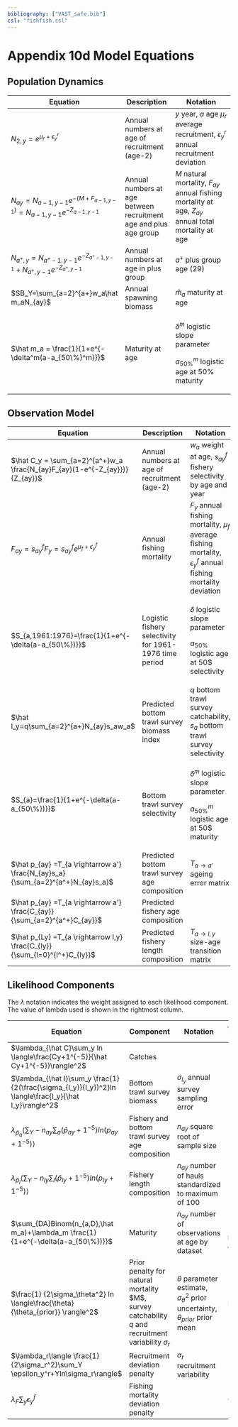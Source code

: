 ```yaml
---
bibliography: ["VAST_safe.bib"]   
csl: "fishfish.csl"
---
```


# Appendix 10d Model Equations

## Population Dynamics

+-------------------------------------------------------------------------+------------------------------------------------------------------+---------------------------------------------------------------------------------------------------------+
| Equation                                                                | Description                                                      | Notation                                                                                                |
+=========================================================================+==================================================================+=========================================================================================================+
| $N_{2,y}=e^{\mu_r+\epsilon_y^r}$                                        | Annual numbers at age of recruitment (age-2)                     | $y$ year, $a$ age $\mu_r$ average recruitment, $\epsilon_y^r$ annual recruitment deviation              |
+-------------------------------------------------------------------------+------------------------------------------------------------------+---------------------------------------------------------------------------------------------------------+
| $N_{ay}=N_{a-1,y-1}e^{-(M+F_{a-1,y-1})}=N_{a-1,y-1}e^{-Z_{a-1,y-1}}$    | Annual numbers at age between recruitment age and plus age group | $M$ natural mortality, $F_{ay}$ annual fishing mortality at age, $Z_{ay}$ annual total mortality at age |
+-------------------------------------------------------------------------+------------------------------------------------------------------+---------------------------------------------------------------------------------------------------------+
| $N_{a^+,y}=N_{a^+-1,y-1}e^{-Z_{a^+-1,y-1}}+N_{a^+,y-1}e^{-Z_{a^+,y-1}}$ | Annual numbers at age in plus group                              | $a^+$ plus group age (29)                                                                               |
+-------------------------------------------------------------------------+------------------------------------------------------------------+---------------------------------------------------------------------------------------------------------+
| $SB_Y=\sum_{a=2}^{a+}w_a\hat m_aN_{ay}$                                 | Annual spawning biomass                                          | $\hat m_a$ maturity at age                                                                              |
+-------------------------------------------------------------------------+------------------------------------------------------------------+---------------------------------------------------------------------------------------------------------+
| $\hat m_a = \frac{1}{1+e^{-\delta^m(a-a_{50\%}^m)}}$                    | Maturity at age                                                  | $\delta^m$ logistic slope parameter                                                                     |
|                                                                         |                                                                  |                                                                                                         |
|                                                                         |                                                                  | $a_{50\%}^m$ logistic age at 50% maturity                                                               |
+-------------------------------------------------------------------------+------------------------------------------------------------------+---------------------------------------------------------------------------------------------------------+

## Observation Model

+---------------------------------------------------------------------------------+--------------------------------------------------------+----------------------------------------------------------------------------------------------------------------------+
| Equation                                                                        | Description                                            | Notation                                                                                                             |
+=================================================================================+========================================================+======================================================================================================================+
| $\hat C_y = \sum_{a=2}^{a^+}w_a \frac{N_{ay}F_{ay}(1-e^{-Z_{ay}})}{Z_{ay}}$     | Annual numbers at age of recruitment (age-2)           | $w_a$ weight at age, $s_{ay}^f$ fishery selectivity by age and year                                                  |
+---------------------------------------------------------------------------------+--------------------------------------------------------+----------------------------------------------------------------------------------------------------------------------+
| $F_{ay}=s^f_{ay}F_y=s^f_{ay}e^{\mu_f+\epsilon_y^f}$                             | Annual fishing mortality                               | $F_y$ annual fishing mortality, $\mu_f$ average fishing mortality, $\epsilon_y^f$ annual fishing mortality deviation |
+---------------------------------------------------------------------------------+--------------------------------------------------------+----------------------------------------------------------------------------------------------------------------------+
| $S_{a,1961:1976}=\frac{1}{1+e^{-\delta(a-a_{50\%})}}$                           | Logistic fishery selectivity for 1961-1976 time period | $\delta$ logistic slope parameter                                                                                    |
|                                                                                 |                                                        |                                                                                                                      |
|                                                                                 |                                                        | $a_{50\%}$ logistic age at 50\$ selectivity                                                                          |
+---------------------------------------------------------------------------------+--------------------------------------------------------+----------------------------------------------------------------------------------------------------------------------+
| $\hat I_y=q\sum_{a=2}^{a+}N_{ay}s_aw_a$                                         | Predicted bottom trawl survey biomass index            | $q$ bottom trawl survey catchability, $s_a$ bottom trawl survey selectivity                                          |
+---------------------------------------------------------------------------------+--------------------------------------------------------+----------------------------------------------------------------------------------------------------------------------+
| $S_{a}=\frac{1}{1+e^{-\delta(a-a_{50\%})}}$                                     | Bottom trawl survey selectivity                        | $\delta^m$ logistic slope parameter                                                                                  |
|                                                                                 |                                                        |                                                                                                                      |
|                                                                                 |                                                        | $a_{50\%}^m$ logistic age at 50\$ maturity                                                                           |
+---------------------------------------------------------------------------------+--------------------------------------------------------+----------------------------------------------------------------------------------------------------------------------+
| $\hat p_{ay} =T_{a \rightarrow a'} \frac{N_{ay}s_a}{\sum_{a=2}^{a^+}N_{ay}s_a}$ | Predicted bottom trawl survey age composition          | $T_{a \rightarrow a'}$ ageing error matrix                                                                           |
+---------------------------------------------------------------------------------+--------------------------------------------------------+----------------------------------------------------------------------------------------------------------------------+
| $\hat p_{ay} =T_{a \rightarrow a'} \frac{C_{ay}}{\sum_{a=2}^{a^+}C_{ay}}$       | Predicted fishery age composition                      |                                                                                                                      |
+---------------------------------------------------------------------------------+--------------------------------------------------------+----------------------------------------------------------------------------------------------------------------------+
| $\hat p_{Ly} =T_{a \rightarrow l,y} \frac{C_{ly}}{\sum_{l=0}^{l^+}C_{ly}}$      | Predicted fishery length composition                   | $T_{a \rightarrow l,y}$ size-age transition matrix                                                                   |
+---------------------------------------------------------------------------------+--------------------------------------------------------+----------------------------------------------------------------------------------------------------------------------+

## Likelihood Components

The $\lambda$ notation indicates the weight assigned to each likelihood component. The value of lambda used is shown in the rightmost column.

+---------------------------------------------------------------------------------------------------------+-----------------------------------------------------------------------------------------------------------+-------------------------------------------------------------------------------------------------+-------------------------------------+
| Equation                                                                                                | Component                                                                                                 | Notation                                                                                        | Component weight                    |
+=========================================================================================================+===========================================================================================================+=================================================================================================+=====================================+
| $\lambda_{\hat C}\sum_y ln \langle\frac{Cy+1^{-5}}{\hat Cy+1^{-5}}\rangle^2$                            | Catches                                                                                                   |                                                                                                 | 50                                  |
+---------------------------------------------------------------------------------------------------------+-----------------------------------------------------------------------------------------------------------+-------------------------------------------------------------------------------------------------+-------------------------------------+
| $\lambda_{\hat I}\sum_y \frac{1}{2(\frac{\sigma_{I_y}}{I_y})^2}ln \langle\frac{I_y}{\hat I_y}\rangle^2$ | Bottom trawl survey biomass                                                                               | $\sigma_{I_y}$ annual survey sampling error                                                     | 1                                   |
+---------------------------------------------------------------------------------------------------------+-----------------------------------------------------------------------------------------------------------+-------------------------------------------------------------------------------------------------+-------------------------------------+
| $\lambda_{\hat p_a} \langle \sum_Y -n_{ay} \sum_a( \hat p_{ay}+1^{-5})ln(p_{ay}+1^{-5}) \rangle$        | Fishery and bottom trawl survey age composition                                                           | $n_{ay}$ square root of sample size                                                             | 1                                   |
+---------------------------------------------------------------------------------------------------------+-----------------------------------------------------------------------------------------------------------+-------------------------------------------------------------------------------------------------+-------------------------------------+
| $\lambda_{\hat p_l} \langle \sum_Y -n_{ly} \sum_l( \hat p_{ly}+1^{-5})ln(p_{ly}+1^{-5}) \rangle$        | Fishery length composition                                                                                | $n_{ay}$ number of hauls standardized to maximum of 100                                         | 1                                   |
+---------------------------------------------------------------------------------------------------------+-----------------------------------------------------------------------------------------------------------+-------------------------------------------------------------------------------------------------+-------------------------------------+
| $\sum_{DA}Binom(n_{a,D},\hat m_a)+\lambda_m \frac{1}{1+e^{-\delta(a-a_{50\%})}}$                        | Maturity                                                                                                  | $n_{ay}$ number of observations at age by dataset                                               | 1000 (penalty on maturity at age 0) |
+---------------------------------------------------------------------------------------------------------+-----------------------------------------------------------------------------------------------------------+-------------------------------------------------------------------------------------------------+-------------------------------------+
| $\frac{1} {2\sigma_\theta^2} ln \langle\frac{\theta}{\theta_{prior}} \rangle^2$                         | Prior penalty for natural mortality \$M\$, survey catchability $q$ and recruitment variability $\sigma_r$ | $\theta$ parameter estimate, $\sigma_{\theta}^2$ prior uncertainty, $\theta_{prior}$ prior mean | N/A                                 |
+---------------------------------------------------------------------------------------------------------+-----------------------------------------------------------------------------------------------------------+-------------------------------------------------------------------------------------------------+-------------------------------------+
| $\lambda_r\langle \frac{1}{2\sigma_r^2}\sum_Y \epsilon_y^r+Yln\sigma_r\rangle$                          | Recruitment deviation penalty                                                                             | $\sigma_r$ recruitment variability                                                              | 1                                   |
+---------------------------------------------------------------------------------------------------------+-----------------------------------------------------------------------------------------------------------+-------------------------------------------------------------------------------------------------+-------------------------------------+
| $\lambda_{F}\sum_y \epsilon_y^f$                                                                        | Fishing mortality deviation penalty                                                                       |                                                                                                 | 0.1                                 |
+---------------------------------------------------------------------------------------------------------+-----------------------------------------------------------------------------------------------------------+-------------------------------------------------------------------------------------------------+-------------------------------------+
